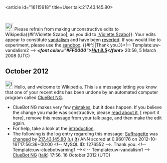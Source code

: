 <article id="16115918" title=User talk:217.43.145.80>
	<talkpage id="16115918" title="User talk:217.43.145.80">

[[Image:Information.svg|25px]] Please refrain from making unconstructive edits to Wikipedia{{#if:Violette Szabo|, as you did to [[:Violette Szabo]]}}. Your edits appear to constitute [[Wikipedia:Vandalism|vandalism]] and have been [[Help:Reverting|reverted]]. If you would like to experiment, please use the [[Wikipedia:Sandbox|sandbox]]. {{#if:|{{{2}}}|Thank you.}}&lt;!-- Template:uw-vandalism2 --&gt; '''''&lt;font color=&quot;#FF0000&quot;&gt;[[User:Hut 8.5|Hut 8.5]]&lt;/font&gt;''''' 20:56, 5 March 2008 (UTC)

== October 2012 ==
[[Image:Information.svg|left|25px|alt=|link=]] Hello, and welcome to Wikipedia. This is a message letting you know that one of your recent edits has been undone by an automated computer program called [[User:ClueBot NG|ClueBot NG]].
{{clear}}
* ClueBot NG makes very few [[User:ClueBot NG#Information About False Positives|mistakes]], but it does happen. If you believe the change you made was constructive, please [[User:ClueBot NG#Information About False Positives|read about it]], [{{User:ClueBot NG/Warnings/FPReport|1276552}} report it here], remove this message from your talk page, and then make the edit again.
* For help, take a look at the [[Wikipedia:Introduction|introduction]].
* The following is the log entry regarding this message: [[Suffragette]] was [http://en.wikipedia.org/w/index.php?title=Suffragette&amp;diff=518158871&amp;oldid=518118246 changed] by [[Special:Contributions/217.43.145.80|217.43.145.80]] [[User:217.43.145.80|(u)]] [[User talk:217.43.145.80|(t)]] ANN scored at 0.960176 on 2012-10-16T17:56:36+00:00 &lt;!-- MySQL ID: 1276552 --&gt;. Thank you. &lt;!-- Template:uw-cluebotwarning1 --&gt;&lt;!-- Template:uw-vandalism1 --&gt; [[User:ClueBot NG|ClueBot NG]] ([[User talk:ClueBot NG|talk]]) 17:56, 16 October 2012 (UTC)
	</talkpage>
</article>